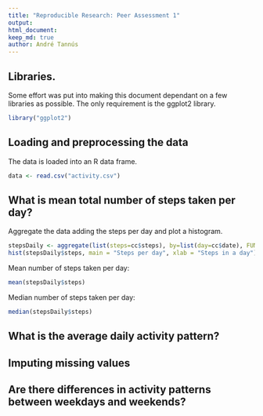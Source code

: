 ```yaml
---
title: "Reproducible Research: Peer Assessment 1"
output: 
html_document:
keep_md: true
author: André Tannús
---
```


## Libraries.

Some effort was put into making this document dependant on a few libraries as possible.
The only requirement is the ggplot2 library.
```r
library("ggplot2")
```

## Loading and preprocessing the data

The data is loaded into an R data frame.
```r
data <- read.csv("activity.csv")
```


## What is mean total number of steps taken per day?

Aggregate the data adding the steps per day and plot a histogram.
```r
stepsDaily <- aggregate(list(steps=cc$steps), by=list(day=cc$date), FUN=sum)
hist(stepsDaily$steps, main = "Steps per day", xlab = "Steps in a day")
```

Mean number of steps taken per day:
```r
mean(stepsDaily$steps)
```

Median number of steps taken per day:
```r
median(stepsDaily$steps)
```


## What is the average daily activity pattern?



## Imputing missing values



## Are there differences in activity patterns between weekdays and weekends?
